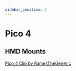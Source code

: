```yaml
---
sidebar_position: 2
---
```

# Pico 4

## HMD Mounts
[Pico 4 Clip by RamesTheGeneric](https://github.com/Project-Babble/BabbleHardware/tree/main/3D-Printed_Parts/Pico_4/RamesTheGeneric)
